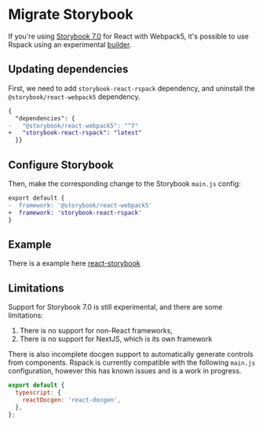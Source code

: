# Migrate Storybook

If you're using [Storybook 7.0](https://storybook.js.org/) for React with Webpack5, it's possible to use Rspack using an experimental [builder](https://storybook.js.org/docs/react/builders/overview).

## Updating dependencies

First, we need to add `storybook-react-rspack` dependency, and uninstall the `@storybook/react-webpack5` dependency.

```diff title=package.json
{
  "dependencies": {
-   "@storybook/react-webpack5": "^7"
+   "storybook-react-rspack": "latest"
  }}
```

## Configure Storybook

Then, make the corresponding change to the Storybook `main.js` config:

```diff title=.storybook/main.js
export default {
-  framework: '@storybook/react-webpack5'
+  framework: 'storybook-react-rspack'
}
```

## Example

There is a example here [react-storybook](https://github.com/web-infra-dev/rspack/tree/main/examples/react-storybook)

## Limitations

Support for Storybook 7.0 is still experimental, and there are some limitations:

1. There is no support for non-React frameworks,
2. There is no support for NextJS, which is its own framework

There is also incomplete docgen support to automatically generate controls from components.
Rspack is currently compatible with the following `main.js` configuration, however this has known issues and is a work in progress.

```js
export default {
  typescript: {
    reactDocgen: 'react-docgen',
  },
};
```
